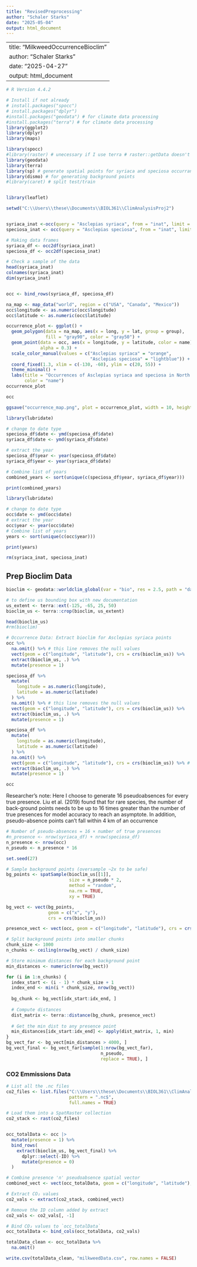 ---
title: "RevisedPreprocessing"
author: "Schaler Starks"
date: "2025-05-04"
output: html_document
---
---
title: "MilkweedOccurrenceBioclim"
author: "Schaler Starks"
date: "2025-04-27"
output: html_document
---

```{r Libraries}
# R Version 4.4.2

# Install if not already
# install.packages("spocc")
# install.packages("dplyr")
#install.packages("geodata") # for climate data processing
#install.packages("terra") # for climate data processing
library(ggplot2)
library(dplyr)
library(maps)

library(spocc)
#library(raster) # unecessary if I use terra # raster::getData doesn't work, not part of R anymore
library(geodata)
library(terra)
library(sp) # generate spatial points for syriaca and speciosa occurrances
library(dismo) # for generating background points
#library(caret) # split test/train


library(leaflet)
```


```{r Load In Occurrence Data}
setwd("C:\\Users\\these\\Documents\\BIOL361\\ClimAnalysisProj2")


syriaca_inat <-occ(query = "Asclepias syriaca", from = "inat", limit = 3000)
speciosa_inat <- occ(query = "Asclepias speciosa", from = "inat", limit = 3000)
```
```{r}
# Making data frames
syriaca_df <- occ2df(syriaca_inat)
speciosa_df <- occ2df(speciosa_inat)

```

```{r}
# Check a sample of the data
head(syriaca_inat)
colnames(syriaca_inat)
dim(syriaca_inat)
```

```{r}

```

```{r Visualization from BIOCLIM_example}
occ <- bind_rows(syriaca_df, speciosa_df)

na_map <- map_data("world", region = c("USA", "Canada", "Mexico"))
occ$longitude <- as.numeric(occ$longitude)
occ$latitude <- as.numeric(occ$latitude)

occurrence_plot <- ggplot() +
  geom_polygon(data = na_map, aes(x = long, y = lat, group = group),
               fill = "gray90", color = "gray50") +
  geom_point(data = occ, aes(x = longitude, y = latitude, color = name), size = 2,
             alpha = 0.3) +
  scale_color_manual(values = c("Asclepias syriaca" = "orange", 
                                "Asclepias speciosa" = "lightblue")) +
  coord_fixed(1.3, xlim = c(-130, -60), ylim = c(20, 55)) +
  theme_minimal() +
  labs(title = "Occurrences of Asclepias syriaca and speciosa in North America",
       color = "name")
occurrence_plot
```

```{r }
occ
```

```{r Save the Visualization}
ggsave("occurrence_map.png", plot = occurrence_plot, width = 10, height = 6, dpi = 300)
```

```{r Dates for CO2 Emmissions Later}
library(lubridate)

# change to date type
speciosa_df$date <- ymd(speciosa_df$date)
syriaca_df$date <- ymd(syriaca_df$date)

# extract the year
speciosa_df$year <- year(speciosa_df$date)
syriaca_df$year <- year(syriaca_df$date)

# Combine list of years
combined_years <- sort(unique(c(speciosa_df$year, syriaca_df$year)))

print(combined_years)
```
```{r}
library(lubridate)

# change to date type
occ$date <- ymd(occ$date)
# extract the year
occ$year <- year(occ$date)
# Combine list of years
years <- sort(unique(c(occ$year)))

print(years)
```

```{r Remove Original iNaturalist to clear space}
rm(syriaca_inat, speciosa_inat)
```

## Prep Bioclim Data

```{r Climate Occurrence Data}
bioclim <- geodata::worldclim_global(var = "bio", res = 2.5, path = "data/")

# to define us bounding box with new documentation
us_extent <- terra::ext(-125, -65, 25, 50)
bioclim_us <- terra::crop(bioclim, us_extent)

head(bioclim_us)
#rm(bioclim)
```


```{r Occurrence Data with Bioclim}
# Occurrence Data: Extract bioclim for Asclepias syriaca points
occ %>%
  na.omit() %>% # this line removes the null values
  vect(geom = c("longitude", "latitude"), crs = crs(bioclim_us)) %>%
  extract(bioclim_us, .) %>%
  mutate(presence = 1)

speciosa_df %>%
  mutate(
    longitude = as.numeric(longitude),
    latitude = as.numeric(latitude)
  ) %>%
  na.omit() %>% # this line removes the null values
  vect(geom = c("longitude", "latitude"), crs = crs(bioclim_us)) %>%
  extract(bioclim_us, .) %>%
  mutate(presence = 1)

speciosa_df %>%
  mutate(
    longitude = as.numeric(longitude),
    latitude = as.numeric(latitude)
  ) %>%
  na.omit() %>%
  vect(geom = c("longitude", "latitude"), crs = crs(bioclim_us)) %>% # this line instead of spatial points
  extract(bioclim_us, .) %>%
  mutate(presence = 1)
```
```{r}
occ
```

Researcher's note: Here I choose to generate 16 pseudoabsences for every true presence. Liu et al. (2019) found that for rare species, the number of back-ground points needs to be up to 16 times greater than the number of true presences for model accuracy to reach an asymptote. In addition, pseudo-absence points can’t fall within 4 km of an occurrence


```{r Prepping Absence Data}
# Number of pseudo-absences = 16 × number of true presences
#n_presence <- nrow(syriaca_df) + nrow(speciosa_df)
n_presence <- nrow(occ)
n_pseudo <- n_presence * 16
```

```{r Sampling More Random Points than Needed}
set.seed(27)

# Sample background points (oversample ~2x to be safe)
bg_points <- spatSample(bioclim_us[[1]],
                        size = n_pseudo * 2,
                        method = "random",
                        na.rm = TRUE,
                        xy = TRUE)
```

```{r}
bg_vect <- vect(bg_points, 
                geom = c("x", "y"), 
                crs = crs(bioclim_us))

presence_vect <- vect(occ, geom = c("longitude", "latitude"), crs = crs(bioclim_us))
```

```{r}
# Split background points into smaller chunks
chunk_size <- 1000
n_chunks <- ceiling(nrow(bg_vect) / chunk_size)

# Store minimum distances for each background point
min_distances <- numeric(nrow(bg_vect))

for (i in 1:n_chunks) {
  index_start <- (i - 1) * chunk_size + 1
  index_end <- min(i * chunk_size, nrow(bg_vect))
  
  bg_chunk <- bg_vect[idx_start:idx_end, ]
  
  # Compute distances 
  dist_matrix <- terra::distance(bg_chunk, presence_vect)
  
  # Get the min dist to any presence point
  min_distances[idx_start:idx_end] <- apply(dist_matrix, 1, min)
}
bg_vect_far <- bg_vect[min_distances > 4000, ]
bg_vect_final <- bg_vect_far[sample(1:nrow(bg_vect_far),
                                    n_pseudo, 
                                    replace = TRUE), ]

```

### CO2 Emmissions Data
```{r}
# List all the .nc files
co2_files <- list.files("C:\\Users\\these\\Documents\\BIOL361\\ClimAnalysisProj2\\RelevantCO2",  
                        pattern = ".nc$", 
                        full.names = TRUE)

# Load them into a SpatRaster collection
co2_stack <- rast(co2_files)
```

```{r}
```


```{r}
occ_totalData <- occ |>
  mutate(presence = 1) %>%
  bind_rows(
    extract(bioclim_us, bg_vect_final) %>%
      dplyr::select(-ID) %>%
      mutate(presence = 0)
  )
```

```{r}
# Combine presence 'n' pseudoabsence spatial vector
combined_vect <- vect(occ_totalData, geom = c("longitude", "latitude"), crs = crs(co2_stack))

# Extract CO₂ values
co2_vals <- extract(co2_stack, combined_vect)

# Remove the ID column added by extract
co2_vals <- co2_vals[, -1]

# Bind CO₂ values to `occ_totalData`
occ_totalData <- bind_cols(occ_totalData, co2_vals)

```


```{r}
totalData_clean <- occ_totalData %>%
  na.omit()
```

```{r}
write.csv(totalData_clean, "milkweedData.csv", row.names = FALSE)
```

